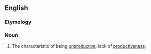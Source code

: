 ==English==

===Etymology===
{{suffix|en|unproductive|ness}}

===Noun===
{{en-noun|-}}

# The characteristic of being [[unproductive]]; lack of [[productiveness]].